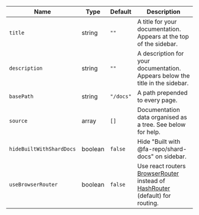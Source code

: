 | Name      | Type   | Default   | Description                                                     |
|-----------|--------|-----------|-----------------------------------------------------------------|
| `title` | string | `""` | A title for your documentation. Appears at the top of the sidebar. |
| `description` | string | `""` | A description for your documentation. Appears below the title in the sidebar.   |
| `basePath`    | string | `"/docs"` | A path prepended to every page.                         |
| `source`      | array  | `[]` |Documentation data organised as a tree. See below for help.   |
| `hideBuiltWithShardDocs` | boolean | `false` | Hide "Built with @fa-repo/shard-docs" on sidebar. |
| `useBrowserRouter` | boolean | `false` | Use react routers [BrowserRouter](https://reacttraining.com/react-router/web/api/BrowserRouter) instead of [HashRouter](https://reacttraining.com/react-router/web/api/HashRouter) (default) for routing. |